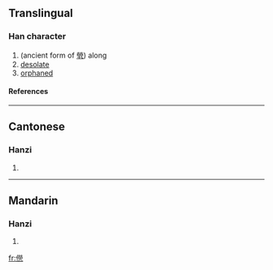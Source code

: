 ==Translingual==
===Han character===
{{Han char|rad=人|as=12|sn=14|four=|canj=人火火弓 (OFFN)}}
# (ancient form of [[煢]]) along
# [[desolate]]
# [[orphaned]]
====References====
{{Han ref|kx=0118.030|hdz=10222.030|uh=348C|ud=13452}}

----
==Cantonese==
===Hanzi===
{{yue-hanzi|jyut=|y=king4}}
# {{defn|Cantonese}}

----
==Mandarin==
===Hanzi===
{{cmn-hanzi|pin=[[qióng]] (qiong2)|wg=ch'iung<sup>2</sup>}}
# {{defn|Mandarin}}

[[fr:㒌]]
